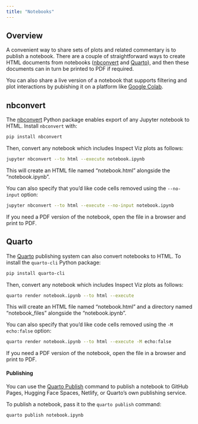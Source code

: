 ```yaml
---
title: "Notebooks"
---
```


## Overview

A convenient way to share sets of plots and related commentary is to publish a notebook. There are a couple of straightforward ways to create HTML documents from notebooks ([nbconvert](#nbconvert) and [Quarto](#quarto)), and then these documents can in turn be printed to PDF if required. 

You can also share a live version of a notebook that supports filtering and plot interactions by pubishing it on a platform like [Google Colab](https://colab.research.google.com/).

## nbconvert

The [nbconvert](https://nbconvert.readthedocs.io/en/latest/) Python package enables export of any Jupyter notebook to HTML. Install `nbconvert` with:

```bash
pip install nbconvert
```

Then, convert any notebook which includes Inspect Viz plots as follows:

```bash
jupyter nbconvert --to html --execute notebook.ipynb
```

This will create an HTML file named "notebook.html" alongside the "notebook.ipynb".

You can also specify that you'd like code cells removed using the `--no-input` option:

```bash
jupyter nbconvert --to html --execute --no-input notebook.ipynb
```

If you need a PDF version of the notebook, open the file in a browser and print to PDF.

## Quarto

The [Quarto](https://quarto.org) publishing system can also convert notebooks to HTML. To install the `quarto-cli` Python package:

```bash
pip install quarto-cli
```

Then, convert any notebook which includes Inspect Viz plots as follows:

```bash
quarto render notebook.ipynb --to html --execute
```

This will create an HTML file named "notebook.html" and a directory named "notebook_files" alongside the "notebook.ipynb".

You can also specify that you'd like code cells removed using the `-M echo:false` option:

```bash
quarto render notebook.ipynb --to html --execute -M echo:false
```

If you need a PDF version of the notebook, open the file in a browser and print to PDF.

#### Publishing

You can use the [Quarto Publish](https://quarto.org/docs/publishing/) command to publish a notebook to GitHub Pages, Hugging Face Spaces, Netlify, or Quarto's own publishing service.

To publish a notebook, pass it to the `quarto publish` command:

```bash
quarto publish notebook.ipynb
```



